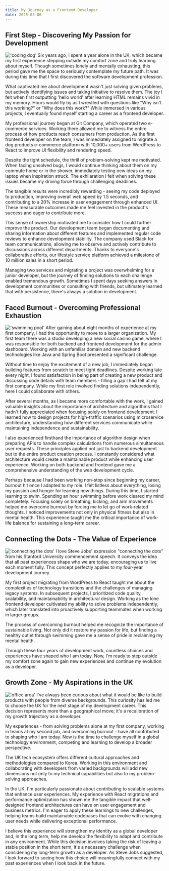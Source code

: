 ```yaml
---
title: My Journey as a Frontend Developer
date: 2025-03-06
---
```


## First Step - Discovering My Passion for Development

!['coding dog'](/blog/2025-03-06/1.jpg)
Six years ago, I spent a year alone in the UK, which became my first experience stepping outside my comfort zone and truly learning about myself. Though sometimes lonely and mentally exhausting, this period gave me the space to seriously contemplate my future path. It was during this time that I first discovered the software development profession.

What captivated me about development wasn't just solving given problems, but actively identifying issues and taking initiative to resolve them. The joy I felt when first outputting 'hello world' after learning HTML remains vivid in my memory. Hours would fly by as I wrestled with questions like "Why isn't this working?" or "Why does this work?" While immersed in various projects, I eventually found myself starting a career as a frontend developer.

My professional journey began at Git Company, which operated two e-commerce services. Working there allowed me to witness the entire process of how products reach consumers from production. As the first frontend developer on the team, I was immediately assigned to migrate a dog products e-commerce platform with 10,000+ users from WordPress to React to improve UI flexibility and rendering speed.

Despite the tight schedule, the thrill of problem-solving kept me motivated. When facing unsolved bugs, I would continue thinking about them on my commute home or in the shower, immediately testing new ideas on my laptop when inspiration struck. The exhilaration I felt when solving these issues became my driving force through challenging deadlines.

The tangible results were incredibly rewarding - seeing my code deployed to production, improving overall web speed by 1.5 seconds, and contributing to a 20% increase in user engagement through enhanced UI. These measurable outcomes made me feel invested in the product's success and eager to contribute more.

This sense of ownership motivated me to consider how I could further improve the product. Our development team began documenting and sharing information about different features and implemented regular code reviews to enhance development stability. The company used Slack for team communications, allowing me to observe and actively contribute to discussions across different departments. Thanks to everyone's collaborative efforts, our lifestyle service platform achieved a milestone of 10 million sales in a short period.

Managing two services and migrating a project was overwhelming for a junior developer, but the journey of finding solutions to each challenge enabled tremendous growth. Sometimes I spent days seeking answers in development communities or consulting with friends, but ultimately learned that with persistence, there's always a solution in development.

## Faced Burnout - Overcoming Professional Exhaustion

!['swimming pool'](/blog/2025-03-06/2.jpg)
After gaining about eight months of experience at my first company, I had the opportunity to move to a larger organization. My first team there was a studio developing a new social casino game, where I was responsible for both backend and frontend development for the admin dashboard. Working with an unfamiliar domain and new backend technologies like Java and Spring Boot presented a significant challenge.

Without time to enjoy the excitement of a new job, I immediately began building features from scratch to meet tight deadlines. Despite working late every night, I found satisfaction in being part of creating a new product and discussing code details with team members - filling a gap I had felt at my first company. While my first role involved finding solutions independently, here I could collaborate with others.

After several months, as I became more comfortable with the work, I gained valuable insights about the importance of architecture and algorithms that I hadn't fully appreciated when focusing solely on frontend development. I learned how to design projects for high-traffic scenarios using microservice architecture, understanding how different services communicate while maintaining independence and sustainability.

I also experienced firsthand the importance of algorithm design when preparing APIs to handle complex calculations from numerous simultaneous user requests. These principles applied not just to backend development but to the entire product creation process. I constantly considered what architecture would create a maintainable product while enhancing user experience. Working on both backend and frontend gave me a comprehensive understanding of the web development cycle.

Perhaps because I had been working non-stop since beginning my career, burnout hit once I adapted to my role. I felt listless about everything, losing my passion and hunger for learning new things. During this time, I started learning to swim. Spending an hour swimming before work cleared my mind completely. Focusing solely on breathing, kicking, and arm movements helped me overcome burnout by forcing me to let go of work-related thoughts. I noticed improvements not only in physical fitness but also in mental health. This experience taught me the critical importance of work-life balance for sustaining a long-term career.

## Connecting the Dots - The Value of Experience

!['connecting the dots'](/blog/2025-03-06/3.jpg)
I love Steve Jobs' expression "connecting the dots" from his Stanford University commencement speech. It conveys the idea that all past experiences shape who we are today, encouraging us to live each moment fully. This concept perfectly applies to my four-year development journey.

My first project migrating from WordPress to React taught me about the complexities of technology transitions and the challenges of managing legacy systems. In subsequent projects, I prioritized code quality, scalability, and maintainability in architectural design. Working as the lone frontend developer cultivated my ability to solve problems independently, which later translated into proactively supporting teammates when working in larger groups.

The process of overcoming burnout helped me recognize the importance of sustainable living. Not only did it restore my passion for life, but finding a healthy outlet through swimming gave me a sense of pride in reclaiming my mental health.

Through these four years of development work, countless choices and experiences have shaped who I am today. Now, I'm ready to step outside my comfort zone again to gain new experiences and continue my evolution as a developer.

## Growth Zone - My Aspirations in the UK

!['office area'](/blog/2025-03-06/4.jpg)
I've always been curious about what it would be like to build products with people from diverse backgrounds. This curiosity has led me to choose the UK for the next stage of my development career. This decision represents more than a geographical move; it's a recalibration of my growth trajectory as a developer.

My experiences - from solving problems alone at my first company, working in teams at my second job, and overcoming burnout - have all contributed to shaping who I am today. Now is the time to challenge myself in a global technology environment, competing and learning to develop a broader perspective.

The UK tech ecosystem offers different cultural approaches and methodologies compared to Korea. Working in this environment and collaborating with developers from varied backgrounds will add new dimensions not only to my technical capabilities but also to my problem-solving approaches.

In the UK, I'm particularly passionate about contributing to scalable systems that enhance user experiences. My experience with React migrations and performance optimization has shown me the tangible impact that well-designed frontend architectures can have on user engagement and business metrics. I'm eager to apply these learnings to new challenges, helping teams build maintainable codebases that can evolve with changing user needs while delivering exceptional performance.

I believe this experience will strengthen my identity as a global developer and, in the long term, help me develop the flexibility to adapt and contribute in any environment. While this decision involves taking the risk of leaving a stable position in the short term, it's a necessary challenge when considering my long-term growth as a developer. As Steve Jobs suggested, I look forward to seeing how this choice will meaningfully connect with my past experiences when I look back in the future.
